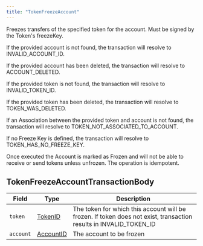 ---
title: "TokenFreezeAccount"
---


Freezes transfers of the specified token for the account. Must be signed by the Token's freezeKey.

If the provided account is not found, the transaction will resolve to INVALID\_ACCOUNT\_ID.

If the provided account has been deleted, the transaction will resolve to ACCOUNT\_DELETED.

If the provided token is not found, the transaction will resolve to INVALID\_TOKEN\_ID.

If the provided token has been deleted, the transaction will resolve to TOKEN\_WAS\_DELETED.

If an Association between the provided token and account is not found, the transaction will resolve to TOKEN\_NOT\_ASSOCIATED\_TO\_ACCOUNT.

If no Freeze Key is defined, the transaction will resolve to TOKEN\_HAS\_NO\_FREEZE\_KEY.

Once executed the Account is marked as Frozen and will not be able to receive or send tokens unless unfrozen. The operation is idempotent.

## TokenFreezeAccountTransactionBody

| Field     | Type                                                                                       | Description                                                                                                         |
| --------- | ------------------------------------------------------------------------------------------ | ------------------------------------------------------------------------------------------------------------------- |
| `token`   | [TokenID](/hedera/sdks-and-apis/hedera-api/basic-types/tokenid)     | The token for which this account will be frozen. If token does not exist, transaction results in INVALID\_TOKEN\_ID |
| `account` | [AccountID](/hedera/sdks-and-apis/hedera-api/basic-types/accountid) | The account to be frozen                                                                                            |
